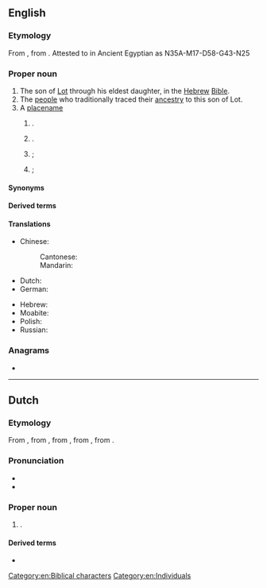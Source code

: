 {{also|MOAB|moAb}}
==English==
{{wikipedia}}

===Etymology===
From {{der|en|grc}}, from {{der|en|he|מוֹאָב|tr=mo'av}}. Attested to in Ancient Egyptian as {{cog|egy|mwjbw}} <hiero>N35A-M17-D58-G43-N25</hiero>

===Proper noun===
{{en-proper noun}}

# The son of [[Lot]] through his eldest daughter, in the [[Hebrew]] [[Bible]].
# The [[people]] who traditionally traced their [[ancestry]] to this son of Lot.
# A [[placename]]
## {{place|en|mountainous region|c/Jordan}}.
## {{place|en|city/county seat|co/Grand County|s/Utah|c/USA}}.
## {{ellipsis of|en|Moab Valley}}; {{place|en|valley|r/Moab Grand Canyon|s/Utah|c/USA}}
## {{ellipsis of|en|Moab Grand Canyon}}; {{place|en|canyonland|s/Utah|c/USA}}

====Synonyms====
{{col3|en|title=nation descended from Moab|
|Moabite
|Moabites
}}

====Derived terms====
{{der3|en|
|Moabite
|Moabites
|Moab Valley
|Moab Canyon
|Moab Grand Canyon
}}

====Translations====
{{trans-top}}
* Chinese:
*: Cantonese: {{t|yue|摩押|tr=mo1 aap3, mo1 aat3}}
*: Mandarin: {{t|cmn|摩押|tr=Móyā}}
* Dutch: {{t|nl|Moab|n}}
* German: {{t|de|Moab}}
{{trans-mid}}
* Hebrew: {{t+|he|מוֹאָב|sc=Hebr}}
* Moabite: {{t|obm|𐤌𐤀𐤁}}
* Polish: {{t+|pl|Moab|m}}
* Russian: {{t+|ru|Моа́в|m}}
{{trans-bottom}}

===Anagrams===
* {{anagrams|en|a=abmo|MOBA|Mabo|ambo|boma}}

[[Category:en:Biblical characters]]
[[Category:en:Individuals]]

----

==Dutch==

===Etymology===
From {{inh|nl|dum|moab}}, from {{der|nl|odt|moab}}, from {{der|nl|la|Mōab}}, from {{der|nl|grc|}}, from {{der|nl|hbo|מוֹאָב}}.

===Pronunciation===
* {{IPA|nl|/ˈmoː.ɑp/}}
* {{hyphenation|nl|Mo|ab}}

===Proper noun===
{{nl-proper noun|n}}

# {{lb|nl|historical}} {{l|en|Moab}} {{gloss|people and land in modern-day Jordan}}.

====Derived terms====
* {{l|nl|Moabiet}}